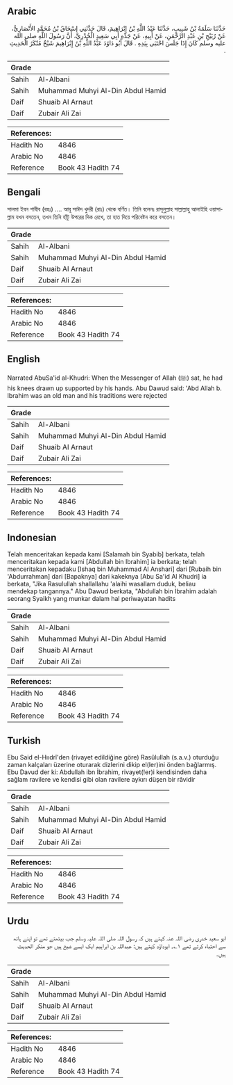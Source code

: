 ## Arabic


<div dir="rtl" lang="ar" style={{fontSize:'larger',backgroundColor:'#f8f9fa',padding:20}}>
حَدَّثَنَا سَلَمَةُ بْنُ شَبِيبٍ، حَدَّثَنَا عَبْدُ اللَّهِ بْنُ إِبْرَاهِيمَ، قَالَ حَدَّثَنِي إِسْحَاقُ بْنُ مُحَمَّدٍ الأَنْصَارِيُّ، عَنْ رُبَيْحِ بْنِ عَبْدِ الرَّحْمَنِ، عَنْ أَبِيهِ، عَنْ جَدِّهِ أَبِي سَعِيدٍ الْخُدْرِيِّ، أَنَّ رَسُولَ اللَّهِ صلى الله عليه وسلم كَانَ إِذَا جَلَسَ احْتَبَى بِيَدِهِ ‏.‏ قَالَ أَبُو دَاوُدَ عَبْدُ اللَّهِ بْنُ إِبْرَاهِيمَ شَيْخٌ مُنْكَرُ الْحَدِيثِ ‏.‏
</div>
<div style={{backgroundColor:'#f8f9fa',padding:20, marginBottom: 10}}><table> <thead> <tr> <th>Grade</th> <th></th> </tr> </thead> <tbody> <tr><td>Sahih</td><td>Al-Albani</td></tr><tr><td>Sahih</td><td>Muhammad Muhyi Al-Din Abdul Hamid</td></tr><tr><td>Daif</td><td>Shuaib Al Arnaut</td></tr><tr><td>Daif</td><td>Zubair Ali Zai</td></tr></tbody></table><table> <thead> <tr> <th>References:</th> <th></th> </tr> </thead> <tbody><tr><td>Hadith No</td><td>4846</td></tr><tr><td>Arabic No</td><td>4846</td></tr><tr><td>Reference</td><td>Book 43 Hadith 74</td></tr></tbody></table></div>

## Bengali


<div dir="ltr" lang="bn" style={{fontSize:'larger',backgroundColor:'#f8f9fa',padding:20}}>
সালমা ইবন শাবীব (রহঃ) .... আবূ সাঈদ খুদরী (রাঃ) থেকে বর্ণিত। তিনি বলেনঃ রাসূলুল্লাহ সাল্লাল্লাহু আলাইহি ওয়াসাল্লাম যখন বসতেন, তখন তিনি হাঁটু উপরের দিক রেখে, তা হাত দিয়ে পরিবেষ্টন করে বসতেন।
</div>
<div style={{backgroundColor:'#f8f9fa',padding:20, marginBottom: 10}}><table> <thead> <tr> <th>Grade</th> <th></th> </tr> </thead> <tbody> <tr><td>Sahih</td><td>Al-Albani</td></tr><tr><td>Sahih</td><td>Muhammad Muhyi Al-Din Abdul Hamid</td></tr><tr><td>Daif</td><td>Shuaib Al Arnaut</td></tr><tr><td>Daif</td><td>Zubair Ali Zai</td></tr></tbody></table><table> <thead> <tr> <th>References:</th> <th></th> </tr> </thead> <tbody><tr><td>Hadith No</td><td>4846</td></tr><tr><td>Arabic No</td><td>4846</td></tr><tr><td>Reference</td><td>Book 43 Hadith 74</td></tr></tbody></table></div>

## English


<div dir="ltr" lang="en" style={{fontSize:'larger',backgroundColor:'#f8f9fa',padding:20}}>
Narrated AbuSa'id al-Khudri: When the Messenger of Allah (ﷺ) sat, he had his knees drawn up supported by his hands. Abu Dawud said: 'Abd Allah b. Ibrahim was an old man and his traditions were rejected
</div>
<div style={{backgroundColor:'#f8f9fa',padding:20, marginBottom: 10}}><table> <thead> <tr> <th>Grade</th> <th></th> </tr> </thead> <tbody> <tr><td>Sahih</td><td>Al-Albani</td></tr><tr><td>Sahih</td><td>Muhammad Muhyi Al-Din Abdul Hamid</td></tr><tr><td>Daif</td><td>Shuaib Al Arnaut</td></tr><tr><td>Daif</td><td>Zubair Ali Zai</td></tr></tbody></table><table> <thead> <tr> <th>References:</th> <th></th> </tr> </thead> <tbody><tr><td>Hadith No</td><td>4846</td></tr><tr><td>Arabic No</td><td>4846</td></tr><tr><td>Reference</td><td>Book 43 Hadith 74</td></tr></tbody></table></div>

## Indonesian


<div dir="ltr" lang="id" style={{fontSize:'larger',backgroundColor:'#f8f9fa',padding:20}}>
Telah menceritakan kepada kami [Salamah bin Syabib] berkata, telah menceritakan kepada kami [Abdullah bin Ibrahim] ia berkata; telah menceritakan kepadaku [Ishaq bin Muhammad Al Anshari] dari [Rubaih bin 'Abdurrahman] dari [Bapaknya] dari kakeknya [Abu Sa'id Al Khudri] ia berkata, "Jika Rasulullah shallallahu 'alaihi wasallam duduk, beliau mendekap tangannya." Abu Dawud berkata, "Abdullah bin Ibrahim adalah seorang Syaikh yang munkar dalam hal periwayatan hadits
</div>
<div style={{backgroundColor:'#f8f9fa',padding:20, marginBottom: 10}}><table> <thead> <tr> <th>Grade</th> <th></th> </tr> </thead> <tbody> <tr><td>Sahih</td><td>Al-Albani</td></tr><tr><td>Sahih</td><td>Muhammad Muhyi Al-Din Abdul Hamid</td></tr><tr><td>Daif</td><td>Shuaib Al Arnaut</td></tr><tr><td>Daif</td><td>Zubair Ali Zai</td></tr></tbody></table><table> <thead> <tr> <th>References:</th> <th></th> </tr> </thead> <tbody><tr><td>Hadith No</td><td>4846</td></tr><tr><td>Arabic No</td><td>4846</td></tr><tr><td>Reference</td><td>Book 43 Hadith 74</td></tr></tbody></table></div>

## Turkish


<div dir="ltr" lang="tr" style={{fontSize:'larger',backgroundColor:'#f8f9fa',padding:20}}>
Ebu Said el-Hııdrî'den (rivayet edildiğine göre) Rasûlullah (s.a.v.) oturduğu zaman kalçaları üzerine oturarak dizlerini dikip el(ler)ini önden bağlarmış. Ebu Davud der ki: Abdullah ibn İbrahim, rivayet(!er)i kendisinden daha sağlam ravilere ve kendisi gibi olan ravilere aykırı düşen bir râvidir
</div>
<div style={{backgroundColor:'#f8f9fa',padding:20, marginBottom: 10}}><table> <thead> <tr> <th>Grade</th> <th></th> </tr> </thead> <tbody> <tr><td>Sahih</td><td>Al-Albani</td></tr><tr><td>Sahih</td><td>Muhammad Muhyi Al-Din Abdul Hamid</td></tr><tr><td>Daif</td><td>Shuaib Al Arnaut</td></tr><tr><td>Daif</td><td>Zubair Ali Zai</td></tr></tbody></table><table> <thead> <tr> <th>References:</th> <th></th> </tr> </thead> <tbody><tr><td>Hadith No</td><td>4846</td></tr><tr><td>Arabic No</td><td>4846</td></tr><tr><td>Reference</td><td>Book 43 Hadith 74</td></tr></tbody></table></div>

## Urdu


<div dir="rtl" lang="ur" style={{fontSize:'larger',backgroundColor:'#f8f9fa',padding:20}}>
ابو سعید خدری رضی اللہ عنہ کہتے ہیں کہ رسول اللہ صلی اللہ علیہ وسلم جب بیٹھتے تھے تو اپنے ہاتھ سے احتباء کرتے تھے ۱؎۔ ابوداؤد کہتے ہیں: عبداللہ بن ابراہیم ایک ایسے شیخ ہیں جو منکر الحدیث ہیں۔
</div>
<div style={{backgroundColor:'#f8f9fa',padding:20, marginBottom: 10}}><table> <thead> <tr> <th>Grade</th> <th></th> </tr> </thead> <tbody> <tr><td>Sahih</td><td>Al-Albani</td></tr><tr><td>Sahih</td><td>Muhammad Muhyi Al-Din Abdul Hamid</td></tr><tr><td>Daif</td><td>Shuaib Al Arnaut</td></tr><tr><td>Daif</td><td>Zubair Ali Zai</td></tr></tbody></table><table> <thead> <tr> <th>References:</th> <th></th> </tr> </thead> <tbody><tr><td>Hadith No</td><td>4846</td></tr><tr><td>Arabic No</td><td>4846</td></tr><tr><td>Reference</td><td>Book 43 Hadith 74</td></tr></tbody></table></div>